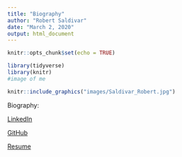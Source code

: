 ```yaml
---
title: "Biography"
author: "Robert Saldivar"
date: "March 2, 2020"
output: html_document
---
```


```r
knitr::opts_chunk$set(echo = TRUE)
```

```r
library(tidyverse)
library(knitr)
#image of me

knitr::include_graphics("images/Saldivar_Robert.jpg")

```


Biography:




[LinkedIn](https://www.linkedin.com/in/robert-saldivar-154a922b/)

[GitHub](https://github.com/robertsaldivar)

[Resume](https://robertsaldivar.github.io/Saldivar_Website/resume)